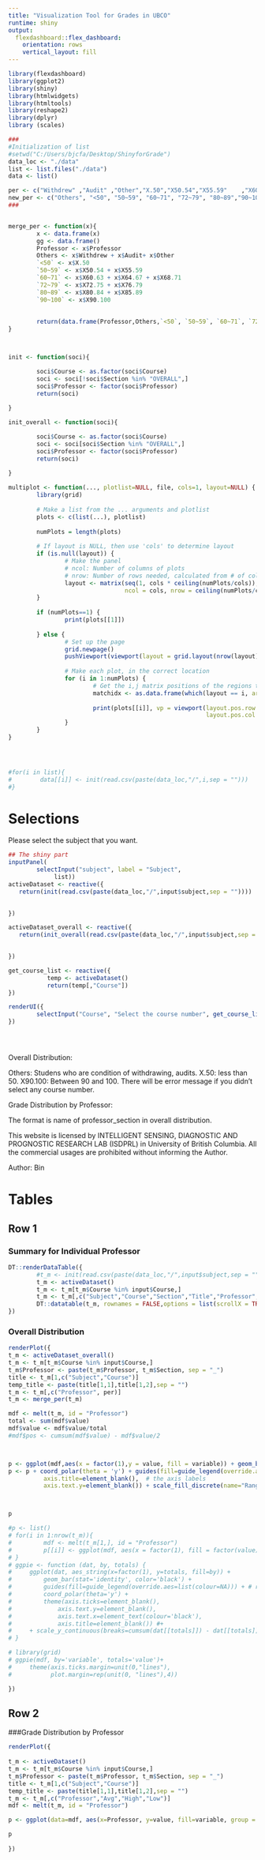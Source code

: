```yaml
---
title: "Visualization Tool for Grades in UBCO"
runtime: shiny
output: 
  flexdashboard::flex_dashboard:
    orientation: rows
    vertical_layout: fill
---
```


<style>
pre code, pre, code {
  white-space: pre !important;
  overflow-x: scroll !important;
  word-break: keep-all !important;
  word-wrap: initial !important;
}
</style>

```r
library(flexdashboard)
library(ggplot2)
library(shiny)
library(htmlwidgets)
library(htmltools)
library(reshape2)
library(dplyr)
library (scales)

###
#Initialization of list
#setwd("C:/Users/bjcfa/Desktop/ShinyforGrade")
data_loc <- "./data"
list <- list.files("./data")
data <- list()

per <- c("Withdrew" ,"Audit" ,"Other","X.50","X50.54","X55.59"    ,"X60.63" ,   "X64.67" ,   "X68.71"  ,  "X72.75"  ,  "X76.79" ,  "X80.84"  ,  "X85.89"  ,  "X90.100")
new_per <- c("Others", "<50", "50~59", "60~71", "72~79", "80~89","90~100")
###


merge_per <- function(x){
        x <- data.frame(x)
        gg <- data.frame()
        Professor <- x$Professor
        Others <- x$Withdrew + x$Audit+ x$Other
        `<50` <- x$X.50
        `50~59` <- x$X50.54 + x$X55.59
        `60~71` <- x$X60.63 + x$X64.67 + x$X68.71 
        `72~79` <- x$X72.75 + x$X76.79 
        `80~89` <- x$X80.84 + x$X85.89 
        `90~100` <- x$X90.100
        
        
        return(data.frame(Professor,Others,`<50`, `50~59`, `60~71`, `72~79`, `80~89`,`90~100`))
}



init <- function(soci){

        soci$Course <- as.factor(soci$Course)
        soci <- soci[!soci$Section %in% "OVERALL",]
        soci$Professor <- factor(soci$Professor)
        return(soci)
        
}

init_overall <- function(soci){

        soci$Course <- as.factor(soci$Course)
        soci <- soci[soci$Section %in% "OVERALL",]
        soci$Professor <- factor(soci$Professor)
        return(soci)
        
}

multiplot <- function(..., plotlist=NULL, file, cols=1, layout=NULL) {
        library(grid)
        
        # Make a list from the ... arguments and plotlist
        plots <- c(list(...), plotlist)
        
        numPlots = length(plots)
        
        # If layout is NULL, then use 'cols' to determine layout
        if (is.null(layout)) {
                # Make the panel
                # ncol: Number of columns of plots
                # nrow: Number of rows needed, calculated from # of cols
                layout <- matrix(seq(1, cols * ceiling(numPlots/cols)),
                                 ncol = cols, nrow = ceiling(numPlots/cols))
        }
        
        if (numPlots==1) {
                print(plots[[1]])
                
        } else {
                # Set up the page
                grid.newpage()
                pushViewport(viewport(layout = grid.layout(nrow(layout), ncol(layout))))
                
                # Make each plot, in the correct location
                for (i in 1:numPlots) {
                        # Get the i,j matrix positions of the regions that contain this subplot
                        matchidx <- as.data.frame(which(layout == i, arr.ind = TRUE))
                        
                        print(plots[[i]], vp = viewport(layout.pos.row = matchidx$row,
                                                        layout.pos.col = matchidx$col))
                }
        }
}




#for(i in list){
#        data[[i]] <- init(read.csv(paste(data_loc,"/",i,sep = "")))
#}

```


Selections {.sidebar}
===============================

Please select the subject that you want.

```r
## The shiny part
inputPanel(
        selectInput("subject", label = "Subject", 
             list))
activeDataset <- reactive({
   return(init(read.csv(paste(data_loc,"/",input$subject,sep = ""))))

        
})

activeDataset_overall <- reactive({
   return(init_overall(read.csv(paste(data_loc,"/",input$subject,sep = ""))))

        
})

get_course_list <- reactive({
           temp <- activeDataset()
           return(temp[,"Course"])
})

renderUI({
        selectInput("Course", "Select the course number", get_course_list() )
})





```

Overall Distribution:

Others: Studens who are condition of withdrawing, audits. X.50: less than 50. X90.100: Between 90 and 100. 
There will be error message if you didn't select any course number.

Grade Distribution by Professor:

The format is name of professor_section in overall distribution.


This website is licensed by INTELLIGENT SENSING, DIAGNOSTIC AND PROGNOSTIC RESEARCH LAB (ISDPRL) in University of British Columbia. All the commercial usages are prohibited without informing the Author. 

Author: Bin



Tables
===================================== 


Row 1 
------------------------------------
### Summary for Individual Professor

```r
DT::renderDataTable({
        #t_m <- init(read.csv(paste(data_loc,"/",input$subject,sep = "")))
        t_m <- activeDataset()
        t_m <- t_m[t_m$Course %in% input$Course,]
        t_m <- t_m[,c("Subject","Course","Section","Title","Professor", "Avg","High","Low", "Std.dev")]
        DT::datatable(t_m, rownames = FALSE,options = list(scrollX = TRUE,pageLength = 5,lengthMenu = c(5, 8)))
})


```

### Overall Distribution 

```r

renderPlot({
t_m <- activeDataset_overall()
t_m <- t_m[t_m$Course %in% input$Course,]
t_m$Professor <- paste(t_m$Professor, t_m$Section, sep = "_")
title <- t_m[1,c("Subject","Course")]
temp_title <- paste(title[1,1],title[1,2],sep = "")
t_m <- t_m[,c("Professor", per)]
t_m <- merge_per(t_m)

mdf <- melt(t_m, id = "Professor")
total <- sum(mdf$value)
mdf$value <- mdf$value/total
#mdf$pos <- cumsum(mdf$value) - mdf$value/2



p <- ggplot(mdf,aes(x = factor(1),y = value, fill = variable)) + geom_bar(stat="identity", color='black')
p <- p + coord_polar(theta = 'y') + guides(fill=guide_legend(override.aes=list(colour=NA))) + theme(axis.ticks=element_blank(),  # the axis ticks
          axis.title=element_blank(),  # the axis labels
          axis.text.y=element_blank()) + scale_fill_discrete(name="Range") # the 0.75, 1.00, 1.25 labels.



p

#p <- list()
# for(i in 1:nrow(t_m)){
#         mdf <- melt(t_m[1,], id = "Professor")
#         p[[i]] <- ggplot(mdf, aes(x = factor(1), fill = factor(value))) +geom_bar(width = 1)+coord_polar(theta = "y")
# }
# ggpie <- function (dat, by, totals) {
#     ggplot(dat, aes_string(x=factor(1), y=totals, fill=by)) +
#         geom_bar(stat='identity', color='black') +
#         guides(fill=guide_legend(override.aes=list(colour=NA))) + # removes black borders from legend
#         coord_polar(theta='y') +
#         theme(axis.ticks=element_blank(),
#             axis.text.y=element_blank(),
#             axis.text.x=element_text(colour='black'),
#             axis.title=element_blank()) #+
#     + scale_y_continuous(breaks=cumsum(dat[[totals]]) - dat[[totals]] / 2, labels=dat[[by]])
# }

# library(grid)
# ggpie(mdf, by='variable', totals='value')+
#     theme(axis.ticks.margin=unit(0,"lines"),
#           plot.margin=rep(unit(0, "lines"),4))

})

```







<!-- ### Summary  -->
<!-- Summary for All Sections -->

<!-- ```{r} -->
<!-- DT::renderDataTable({ -->
<!--         #t_m <- init(read.csv(paste(data_loc,"/",input$subject,sep = ""))) -->
<!--         t_m <- activeDataset_overall() -->
<!--         t_m <- t_m[t_m$Course %in% input$Course,] -->
<!--         t_m <- t_m[,c("Subject","Course","Title","Section", "Avg","High","Low", "Std.dev")] -->
<!--         DT::datatable(t_m, rownames = FALSE,options = list(scrollX = TRUE,pageLength = 5,lengthMenu = c(5, 8))) -->
<!-- }) -->


<!-- ``` -->

Row 2 {data-width=400}
-------------------------------------


###Grade Distribution by Professor 

```r
renderPlot({
        
t_m <- activeDataset()
t_m <- t_m[t_m$Course %in% input$Course,]
t_m$Professor <- paste(t_m$Professor, t_m$Section, sep = "_")
title <- t_m[1,c("Subject","Course")]
temp_title <- paste(title[1,1],title[1,2],sep = "")
t_m <- t_m[,c("Professor","Avg","High","Low")]
mdf <- melt(t_m, id = "Professor")

p <- ggplot(data=mdf, aes(x=Professor, y=value, fill=variable, group = variable)) + geom_bar(stat="identity",position=position_dodge())  + theme(axis.text = element_text(size = 15), axis.title = element_text(size = 15), legend.text = element_text(size = 10), legend.position = "top") + labs( x = "Professors", y = "Grades") +guides(fill=guide_legend(title=NULL)) + coord_cartesian(ylim = c(0, 105)) + scale_y_continuous(minor_breaks = seq(0 , 100, 5), breaks = seq(0, 100, 10))

p
        
})


```
